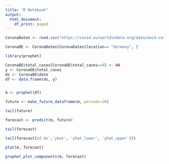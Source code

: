 ```yaml
---
title: "R Notebook"
output:
  html_document:
    df_print: paged
---
```




```r
CoronaDaten <- read.csv("https://covid.ourworldindata.org/data/owid-covid-data.csv")
```


```r
CoronaDE <- CoronaDaten[CoronaDaten$location== "Germany", ]
```


```r
library(prophet)
```


```r
CoronaDE$total_cases[CoronaDE$total_cases==0] <- NA
y <- CoronaDE$total_cases
ds <- CoronaDE$date
df <- data.frame(ds, y)


m <- prophet(df)

future <- make_future_dataframe(m, periods=20)

tail(future)

forecast <- predict(m, future)

tail(forecast)

tail(forecast[c('ds','yhat', 'yhat_lower', 'yhat_upper')])

plot(m, forecast)

prophet_plot_components(m, forecast)
```